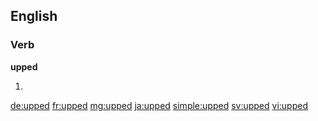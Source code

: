 ==English==

===Verb===
'''upped'''
# {{en-past of|up}}

[[de:upped]]
[[fr:upped]]
[[mg:upped]]
[[ja:upped]]
[[simple:upped]]
[[sv:upped]]
[[vi:upped]]